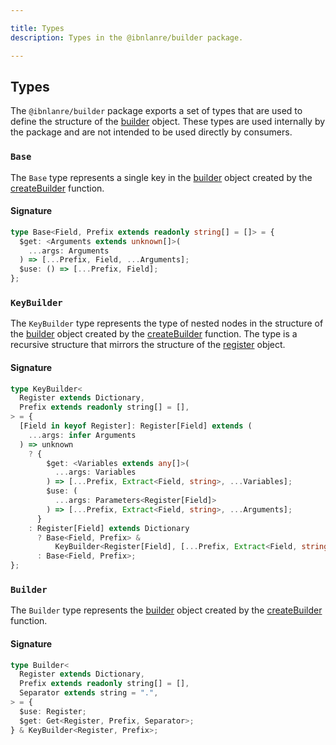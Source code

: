 ---

title: Types
description: Types in the @ibnlanre/builder package.

---

## Types

The `@ibnlanre/builder` package exports a set of types that are used to define the structure of the [builder][3] object. These types are used internally by the package and are not intended to be used directly by consumers.

### `Base`

The `Base` type represents a single key in the [builder][3] object created by the [createBuilder][2] function.

#### Signature

```typescript
type Base<Field, Prefix extends readonly string[] = []> = {
  $get: <Arguments extends unknown[]>(
    ...args: Arguments
  ) => [...Prefix, Field, ...Arguments];
  $use: () => [...Prefix, Field];
};
```

### `KeyBuilder`

The `KeyBuilder` type represents the type of nested nodes in the structure of the [builder][3] object created by the [createBuilder][2] function. The type is a recursive structure that mirrors the structure of the [register][4] object.

#### Signature

```typescript
type KeyBuilder<
  Register extends Dictionary,
  Prefix extends readonly string[] = [],
> = {
  [Field in keyof Register]: Register[Field] extends (
    ...args: infer Arguments
  ) => unknown
    ? {
        $get: <Variables extends any[]>(
          ...args: Variables
        ) => [...Prefix, Extract<Field, string>, ...Variables];
        $use: (
          ...args: Parameters<Register[Field]>
        ) => [...Prefix, Extract<Field, string>, ...Arguments];
      }
    : Register[Field] extends Dictionary
      ? Base<Field, Prefix> &
          KeyBuilder<Register[Field], [...Prefix, Extract<Field, string>]>
      : Base<Field, Prefix>;
};
```

### `Builder`

The `Builder` type represents the [builder][3] object created by the [createBuilder][2] function.

#### Signature

```typescript
type Builder<
  Register extends Dictionary,
  Prefix extends readonly string[] = [],
  Separator extends string = ".",
> = {
  $use: Register;
  $get: Get<Register, Prefix, Separator>;
} & KeyBuilder<Register, Prefix>;
```

[1]: /getting-started
[2]: /core-concepts/create-builder
[3]: /core-concepts/builder-object
[4]: /core-concepts/registers
